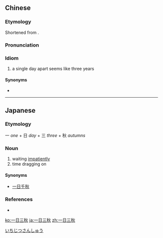 ==Chinese==
{{zh-forms}}

===Etymology===
Shortened from {{zh-l|一日不見，如隔三秋/一日不见，如隔三秋}}.

===Pronunciation===
{{zh-pron
|m=一rìsānqiū
|c=jat1 jat6 saam1 cau1
|mn=xm:it-li̍t-sam-chhiu
|cat=id
}}

===Idiom===
{{zh-idiom}}

# a single day apart seems like three years

====Synonyms====
* {{zh-l|一日不見，如隔三秋/一日不见，如隔三秋}}

----

==Japanese==
{{ja-kanjitab|いち|じつ|さん|しゅう|yomi=on}}

===Etymology===
一 ''one'' + 日 ''day'' + 三 ''three'' + 秋 ''autumns''

===Noun===
{{ja-noun|いちじつ さんしゅう}}

# waiting [[impatiently]]
# time dragging on

====Synonyms====
* [[一日千秋]]

===References===
* {{R:Kojien}}

[[Category:Yojijukugo|いちじつさんしゅう]]

[[ko:一日三秋]]
[[ja:一日三秋]]
[[zh:一日三秋]]